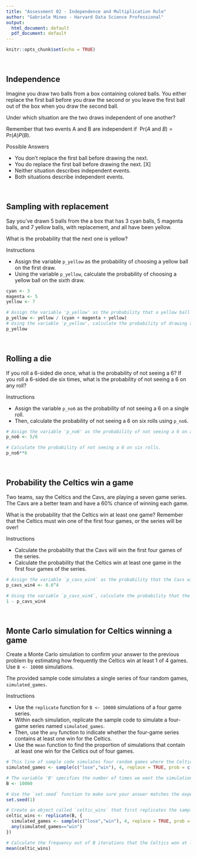 ```yaml
---
title: "Assessment 02 - Independence and Multiplication Rule"
author: "Gabriele Mineo - Harvard Data Science Professional"
output:
  html_document: default
  pdf_document: default
---
```


```r
knitr::opts_chunk$set(echo = TRUE)
```

<br/>

## **Independence**
Imagine you draw two balls from a box containing colored balls. You either replace the first ball before you draw the second or you leave the first ball out of the box when you draw the second ball.

Under which situation are the two draws independent of one another?

Remember that two events A and B are independent if $\ \mbox{Pr}(A \mbox{ and } B) = \mbox{Pr}(A) P(B)$.

Possible Answers

- You don't replace the first ball before drawing the next.
- You do replace the first ball before drawing the next. [X]
- Neither situation describes independent events.
- Both situations describe independent events.

<br/>

## **Sampling with replacement**
Say you’ve drawn 5 balls from the a box that has 3 cyan balls, 5 magenta balls, and 7 yellow balls, with replacement, and all have been yellow.

What is the probability that the next one is yellow?

Instructions

- Assign the variable ```p_yellow``` as the probability of choosing a yellow ball on the first draw.
- Using the variable ```p_yellow```, calculate the probability of choosing a yellow ball on the sixth draw.

```r
cyan <- 3
magenta <- 5
yellow <- 7

# Assign the variable 'p_yellow' as the probability that a yellow ball is drawn from the box.
p_yellow <- yellow / (cyan + magenta + yellow)
# Using the variable 'p_yellow', calculate the probability of drawing a yellow ball on the sixth draw. Print this value to the console.
p_yellow

```

<br/>

## **Rolling a die**
If you roll a 6-sided die once, what is the probability of not seeing a 6? If you roll a 6-sided die six times, what is the probability of not seeing a 6 on any roll?

Instructions

- Assign the variable ```p_no6``` as the probability of not seeing a 6 on a single roll.
- Then, calculate the probability of not seeing a 6 on six rolls using ```p_no6```.

```r
# Assign the variable 'p_no6' as the probability of not seeing a 6 on a single roll.
p_no6 <- 5/6

# Calculate the probability of not seeing a 6 on six rolls.
p_no6**6
```

<br/>

## **Probability the Celtics win a game**
Two teams, say the Celtics and the Cavs, are playing a seven game series. The Cavs are a better team and have a 60% chance of winning each game.

What is the probability that the Celtics win at least one game? Remember that the Celtics must win one of the first four games, or the series will be over!

Instructions

- Calculate the probability that the Cavs will win the first four games of the series.
- Calculate the probability that the Celtics win at least one game in the first four games of the series.

```r
# Assign the variable `p_cavs_win4` as the probability that the Cavs will win the first four games of the series.
p_cavs_win4 <- 0.6^4

# Using the variable `p_cavs_win4`, calculate the probability that the Celtics win at least one game in the first four games of the series.
1 - p_cavs_win4
```

<br/>

## **Monte Carlo simulation for Celtics winning a game**
Create a Monte Carlo simulation to confirm your answer to the previous problem by estimating how frequently the Celtics win at least 1 of 4 games. Use ```B <- 10000``` simulations.

The provided sample code simulates a single series of four random games, ```simulated_games```.

Instructions

- Use the ```replicate``` function for ```B <- 10000``` simulations of a four game series.
- Within each simulation, replicate the sample code to simulate a four-game series named ```simulated_games```.
- Then, use the ```any``` function to indicate whether the four-game series contains at least one win for the Celtics.
- Use the ```mean``` function to find the proportion of simulations that contain at least one win for the Celtics out of four games.

```r
# This line of sample code simulates four random games where the Celtics either lose or win. Each game is independent of other games.
simulated_games <- sample(c("lose","win"), 4, replace = TRUE, prob = c(0.6, 0.4))

# The variable 'B' specifies the number of times we want the simulation to run. Let's run the Monte Carlo simulation 10,000 times.
B <- 10000

# Use the `set.seed` function to make sure your answer matches the expected result after random sampling.
set.seed(1)

# Create an object called `celtic_wins` that first replicates the sample code generating the variable called `simulated_games` for `B` iterations and then tallies the number of simulated series that contain at least one win for the Celtics.
celtic_wins <- replicate(B, {
  simulated_games <- sample(c("lose","win"), 4, replace = TRUE, prob = c(0.6, 0.4))
  any(simulated_games=="win")
})

# Calculate the frequency out of B iterations that the Celtics won at least one game. Print your answer to the console. 
mean(celtic_wins)
```
